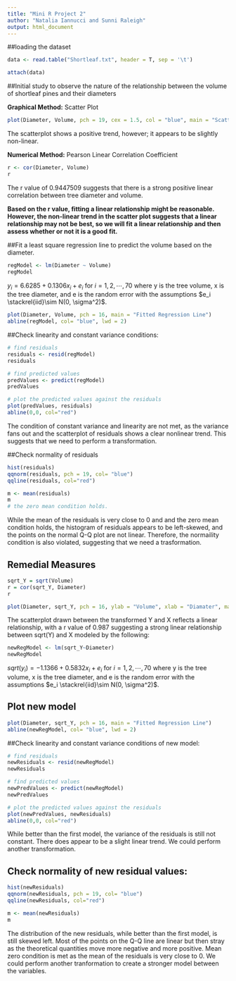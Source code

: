 ```yaml
---
title: "Mini R Project 2"
author: "Natalia Iannucci and Sunni Raleigh"
output: html_document
---
```


##loading the dataset
```r
data <- read.table("Shortleaf.txt", header = T, sep = '\t')

attach(data)

```



##Initial study to observe the nature of the relationship between the volume of shortleaf pines and their diameters 

__Graphical Method:__ Scatter Plot
```r
plot(Diameter, Volume, pch = 19, cex = 1.5, col = "blue", main = "Scatter plot between volume and diamater of shortleaf pines")
```
The scatterplot shows a positive trend, however; it appears to be slightly non-linear.

__Numerical Method:__ Pearson Linear Correlation Coefficient 
```r
r <- cor(Diameter, Volume)
r
```
The r value of 0.9447509 suggests that there is a strong positive linear correlation between tree diameter and volume.

__Based on the r value, fitting a linear relationship might be reasonable. However, the non-linear trend in the scatter plot suggests that a linear relationship may not be best, so we will fit a linear relationship and then assess whether or not it is a good fit. __ 

##Fit a least square regression line to predict the volume based on the diameter.
```r
regModel <- lm(Diameter ~ Volume)
regModel
```

$y_i = 6.6285 +0.1306x_i + e_i$ for $i=1,2,\cdots,70$ where y is the tree volume, x is the tree diameter, and e is the random error with the assumptions $e_i \stackrel{iid}\sim N(0, \sigma^2)$.

```r
plot(Diameter, Volume, pch = 16, main = "Fitted Regression Line")
abline(regModel, col= "blue", lwd = 2)

```

##Check linearity and constant variance conditions:
```r
# find residuals
residuals <- resid(regModel)
residuals

# find predicted values
predValues <- predict(regModel)
predValues

# plot the predicted values against the residuals
plot(predValues, residuals)
abline(0,0, col="red")
```
The condition of constant variance and linearity are not met, as the variance fans out and the scatterplot of residuals shows a clear nonlinear trend. This suggests that we need to perform a transformation.

##Check normality of residuals
```r
hist(residuals)
qqnorm(residuals, pch = 19, col= "blue")
qqline(residuals, col="red")

m <- mean(residuals)
m
# the zero mean condition holds.
```
While the mean of the residuals is very close to 0 and and the zero mean condition holds, the histogram of residuals appears to be left-skewed, and the points on the normal Q-Q plot are not linear. Therefore, the normaility condition is also violated, suggesting that we need a trasformation. 

## Remedial Measures
```r
sqrt_Y = sqrt(Volume)
r = cor(sqrt_Y, Diameter)
r

plot(Diameter, sqrt_Y, pch = 16, ylab = "Volume", xlab = "Diamater", main = "scatter plot between volume and diamater")
```
The scatterplot drawn between the transformed Y and X reflects a linear relationship, with a r value of 0.987 suggesting a strong linear relationship between sqrt(Y) and X modeled by the following:

```r
newRegModel <- lm(sqrt_Y~Diameter)
newRegModel
```
$sqrt(y_i) = -1.1366 + 0.5832x_i + e_i$ for $i=1,2,\cdots,70$ where y is the tree volume, x is the tree diameter, and e is the random error with the assumptions $e_i \stackrel{iid}\sim N(0, \sigma^2)$.

## Plot new model
```r
plot(Diameter, sqrt_Y, pch = 16, main = "Fitted Regression Line")
abline(newRegModel, col= "blue", lwd = 2)
```

##Check linearity and constant variance conditions of new model:
```r
# find residuals
newResiduals <- resid(newRegModel)
newResiduals

# find predicted values
newPredValues <- predict(newRegModel)
newPredValues

# plot the predicted values against the residuals
plot(newPredValues, newResiduals)
abline(0,0, col="red")
```
While better than the first model, the variance of the residuals is still not constant. There does appear to be a slight linear trend. We could perform another transformation.


## Check normality of new residual values:
```r
hist(newResiduals)
qqnorm(newResiduals, pch = 19, col= "blue")
qqline(newResiduals, col="red")

m <- mean(newResiduals)
m
```
The distribution of the new residuals, while better than the first model, is still skewed left. Most of the points on the Q-Q line are linear but then stray as the theoretical quantities move more negative and more positive. Mean zero condition is met as the mean of the residuals is very close to 0. We could perform another tranformation to create a stronger model between the variables.
